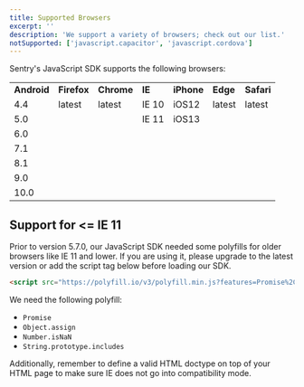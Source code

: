 ```yaml
---
title: Supported Browsers
excerpt: ''
description: 'We support a variety of browsers; check out our list.'
notSupported: ['javascript.capacitor', 'javascript.cordova']
---
```


Sentry's JavaScript SDK supports the following browsers:

<table>
  <tbody>
    <tr>
      <td>
        <strong>Android</strong>
      </td>
      <td>
        <strong>Firefox</strong>
      </td>
      <td>
        <strong>Chrome</strong>
      </td>
      <td>
        <strong>IE</strong>
      </td>
      <td>
        <strong>iPhone</strong>
      </td>
      <td>
        <strong>Edge</strong>
      </td>
      <td>
        <strong>Safari</strong>
      </td>
    </tr>
    <tr>
      <td>4.4</td>
      <td>latest</td>
      <td>latest</td>
      <td>IE 10</td>
      <td>iOS12</td>
      <td>latest</td>
      <td>latest</td>
    </tr>
    <tr>
      <td>5.0</td>
      <td> </td>
      <td> </td>
      <td>IE 11</td>
      <td>iOS13</td>
      <td> </td>
      <td> </td>
    </tr>
    <tr>
      <td>6.0</td>
      <td> </td>
      <td> </td>
      <td> </td>
      <td> </td>
      <td> </td>
      <td> </td>
    </tr>
    <tr>
      <td>7.1</td>
      <td> </td>
      <td> </td>
      <td> </td>
      <td> </td>
      <td> </td>
      <td> </td>
    </tr>
    <tr>
      <td>8.1</td>
      <td> </td>
      <td> </td>
      <td> </td>
      <td> </td>
      <td> </td>
      <td> </td>
    </tr>
    <tr>
      <td>9.0</td>
      <td> </td>
      <td> </td>
      <td> </td>
      <td> </td>
      <td> </td>
      <td> </td>
    </tr>
    <tr>
      <td>10.0</td>
      <td> </td>
      <td> </td>
      <td> </td>
      <td> </td>
      <td> </td>
      <td> </td>
    </tr>
  </tbody>
</table>

## Support for <= IE 11

Prior to version 5.7.0, our JavaScript SDK needed some polyfills for older browsers like IE 11 and lower. If you are using it, please upgrade to the latest version or add the script tag below before loading our SDK.

```html
<script src="https://polyfill.io/v3/polyfill.min.js?features=Promise%2CObject.assign%2CString.prototype.includes%2CNumber.isNaN"></script>
```

We need the following polyfill:

- `Promise`
- `Object.assign`
- `Number.isNaN`
- `String.prototype.includes`

Additionally, remember to define a valid HTML doctype on top of your HTML page to make sure IE does not go into compatibility mode.
